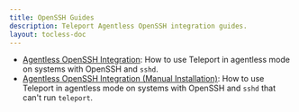 ```yaml
---
title: OpenSSH Guides
description: Teleport Agentless OpenSSH integration guides.
layout: tocless-doc
---
```


- [Agentless OpenSSH Integration](./openssh/openssh.mdx): How to use Teleport in agentless mode on systems with OpenSSH and `sshd`.
- [Agentless OpenSSH Integration (Manual Installation)](./openssh/openssh-manual-install.mdx): How to use Teleport in agentless mode
  on systems with OpenSSH and `sshd` that can't run `teleport`.
